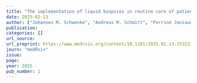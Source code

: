 ```yaml
---
title: "The implementation of liquid biopsies in routine care of patients with advanced solid cancer (LIQPLAT): a study protocol for a single arm trial"
date: 2025-02-13
author: ["Johannes M. Schwenke", "Andreas M. Schmitt", "Perrine Janiaud", "Heinz Laeubli", "Mascha Binder", "Ilaria Alborelli", "Matthias S. Matter", "Jennifer Hinke", "Corinne C. Widmer", "Lars G. Hemkens", "Benjamin Kasenda"]
publication: 
categories: []
url_source: 
url_preprint: https://www.medrxiv.org/content/10.1101/2025.02.13.25322206v1
journ: "medRxiv"
issue: 
page: 
year: 2025
pub_number: 1
---
```



